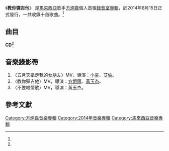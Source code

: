 {{Infobox Album
| Name  = 教你彈吉他
| Type  = 專輯
| Cover  = 
| Artist  = [[方炯嘉|方炯嘉]]
| Released   = 2014年8月15日<ref name=music5>{{cite news|title=方炯嘉/教你彈吉他|url=http://www.5music.com.tw/CDList-C.asp?cdno=435455678714|accessdate=2014-09-24|newspaper=五大唱片|language=zh-tw|archive-date=2014-10-15|archive-url=https://web.archive.org/web/20141015112159/http://www.5music.com.tw/CDList-C.asp?cdno=435455678714|dead-url=no}}</ref>
| Recorded  = 2014年<ref name=isrc>{{cite web|title=方炯嘉/教你彈吉他|url=http://isrc.ncl.edu.tw/music_view.aspx?item=13928|publisher=ISRC|accessdate=2014-09-24|language=zh-tw|archive-date=2016-03-04|archive-url=https://web.archive.org/web/20160304192956/http://isrc.ncl.edu.tw/music_view.aspx?item=13928|dead-url=no}}</ref>
| Genre = [[華語流行音樂|華語流行音樂]]
| Length = 38:32<ref name=isrc />
| Label = [[華納音樂|華納音樂]]<ref name=music5 />
| Producer =
| Last album = -
| This album = '''教你彈吉他'''<br />(2014年)
| Next album = -
}}
《'''教你彈吉他'''》 是[[馬來西亞|馬來西亞]]歌手[[方炯嘉|方炯嘉]]個人首張[[錄音室專輯|錄音室專輯]]，於2014年8月15日正式發行，一共收錄十首歌曲。<ref name=music5 />

==曲目==
'''CD'''<ref name=isrc />
{{Tracklist
| all_writing = [[方炯嘉|方炯嘉]]
| all_note = yes

| title1 = 幸好有你愛我
| music1 = [[方炯嘉|方炯嘉]]
| lyrics1 = 方炯嘉
| arranger1 = [[蔡明耀|蔡明耀]]
| producer1 = [[伍家輝|伍家輝]]
| longnote1 = 
| length1 = 2:45

| title2 = 身體健康
| music2 = 方炯嘉
| lyrics2 = 方炯嘉
| arranger2 = [[伍冠諺|伍冠諺]]
| producer2 = 方炯嘉
| longnote2 = 
| length2 = 5:08

| title3 = 離愛太遠
| music3 = 方炯嘉
| lyrics3 = 方炯嘉
| arranger3 = [[Bowie_Ong|Bowie Ong]]
| producer3 = 伍家輝
| longnote3 = 
| length3 = 4:43

| title4 = 感謝你來挺我
| music4 = 方炯嘉<br />[[方炯鑌|方炯鑌]]
| lyrics4 = [[武雄|武雄]]
| arranger4 = 方炯鑌
| producer4 = 方炯鑌
| longnote4 = feat. [[方炯鑌|方炯鑌]]<br />

填詞：[[武雄|武雄]]<br />

作曲：方炯嘉、方炯鑌

| length4 = 2:45

| title5 = 五月天搶走我的女朋友
| music5 = 方炯嘉
| lyrics5 = 方炯嘉
| arranger5 = 方炯鑌
| producer5 = 方炯鑌
| longnote5 = 首波主打<br/>[[八大綜合台|八大綜合台]]《[[Good_Doctor善良醫生|Good Doctor善良醫生]]》片頭曲
| length5 = 3:07

| title6 = LOVE IS ALL ABOUT
| music6 = 方炯嘉
| lyrics6 = 方炯嘉
| arranger6 = 蔡明耀
| producer6 = 伍家輝
| longnote6 = 
| length6 = 4:04

| title7 = 不要唱情歌
| music7 = 方炯嘉
| lyrics7 = 方炯嘉
| arranger7 = 方炯鑌
| producer7 = 方炯鑌
| longnote7 = 三波主打<br/>[[八大綜合台|八大綜合台]]《[[Good_Doctor善良醫生|Good Doctor善良醫生]]》片尾曲
| length7 = 4:20

| title8 = SAMBAL LADY
| music8 = 方炯嘉
| lyrics8 = 方炯嘉
| arranger8 = [[康友韋|康友韋]]
| producer8 = 方炯嘉
| longnote8 = 
| length8 = 3:46

| title9 = 記過
| music9 = 方炯嘉
| lyrics9 = 方炯嘉
| arranger9 = [[伍冠諺|伍冠諺]]
| producer9 = 方炯鑌<br />方炯嘉
| longnote9 = 
| length9 = 4:12

| title10 = 教你彈吉他
| music10 = 方炯嘉
| lyrics10 = 方炯嘉
| arranger10 = 方炯嘉
| producer10 = 方炯鑌
| longnote10 = 二波主打
| length10 = 3:42

| total_length = 38:32
}}

==音樂錄影帶==
#〈五月天搶走我的女朋友〉MV，導演：[[小豪|小豪]]、[[艾倫|艾倫]]。
#〈教你彈吉他〉MV，導演：[[方炯鑌|方炯鑌]]、[[黃玉杰|黃玉杰]]。
#〈不要唱情歌〉MV，導演：黃玉杰。

==參考文獻==
<references/>

[[Category:方炯嘉音樂專輯|Category:方炯嘉音樂專輯]]
[[Category:2014年音樂專輯|Category:2014年音樂專輯]]
[[Category:馬來西亞音樂專輯|Category:馬來西亞音樂專輯]]